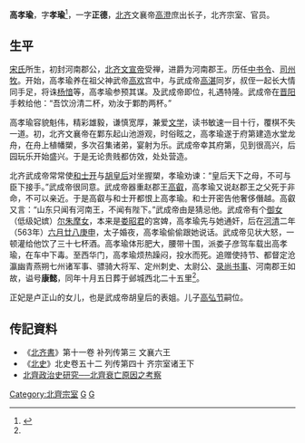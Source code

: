'''高孝瑜'''{{BD|537年||563年|8月2日|catIdx=G}}，字'''孝瑜'''<ref name=autogenerated1>{{Cite book|author=大同北朝艺术研究院|title=《北朝艺术研究院藏品图录》|location=北京|publisher=文物出版社|date=2016年5月|pages=151-153|isbn=978-7-5010-4630-0|accessdate=2016-11-12|language=zh-hans}}</ref>，一字'''正德'''，[[北齐|北齐]]文襄帝[[高澄|高澄]]庶出长子，北齐宗室、官员。

==生平==
[[宋娘_(北齐文襄帝)|宋氏]]所生，初封河南郡公，[[北齐文宣帝|北齐文宣帝]]受禅，进爵为河南郡王。历任[[中书令|中书令]]、[[司州|司州]][[牧|牧]]。开始，高孝瑜养在祖父神武帝[[高欢|高欢]]宫中，与武成帝[[高湛|高湛]]同岁，叔侄一起长大情同手足，将诛[[杨愔|杨愔]]等，高孝瑜参预其谋。及武成帝即位，礼遇特隆。武成帝在[[晋阳|晋阳]]手敕给他：“吾饮汾清二杯，劝汝于鄴酌两杯。”

高孝瑜容貌魁伟，精彩雄毅，谦慎宽厚，兼爱[[文学|文学]]，读书敏速一目十行，覆棋不失一道。初，北齐文襄帝在鄴东起山池游观，时俗眩之，高孝瑜遂于府第建造水堂龙舟，在舟上植幡槊，多次召集诸弟，宴射为乐。武成帝幸其府第，见到很高兴，后园玩乐开始盛兴。于是无论贵贱都仿效，处处营造。

北齐武成帝常常使[[和士开|和士开]]与[[胡皇后_(北齐武成帝)|胡皇后]]对坐握槊，孝瑜劝谏：“皇后天下之母，不可与臣下接手。”武成帝很同意。武成帝器重赵郡王[[高叡_(北齊)|高叡]]，高孝瑜又说赵郡王之父死于非命，不可以亲近。于是高叡与和士开都恨上高孝瑜。和士开密告他奢侈僭越。高叡又言：“山东只闻有河南王，不闻有陛下。”武成帝由是猜忌他。武成帝有个[[御女|御女]]（低级妃嫔）[[尔朱摩女|尔朱摩女]]，本来是[[娄昭君|娄昭君]]的宮婢，高孝瑜先与她通奸，后在[[河清|河清]]二年（563年）[[六月廿八|六月廿八]][[庚申|庚申]]，太子婚夜，高孝瑜偷偷跟她说话。武成帝见状大怒，一顿灌给他饮了三十七杯酒。高孝瑜体形肥大，腰带十围，派娄子彦驾车载出高孝瑜，在车中下毒。至西华门，高孝瑜烦热躁闷，投水而死。追赠使持节、都督定沧瀛幽青燕朔七州诸军事、骠骑大将军、定州刺史、太尉公、[[录尚书事|录尚书事]]、河南郡王如故，谥号'''康懿'''，同年十月五日葬于邺城西北二十五里<ref name=autogenerated1 />。

正妃是卢正山的女儿，也是武成帝胡皇后的表姐。儿子[[高弘节|高弘节]]嗣位。

==传記資料==
*《[[北齐書|北齐書]]》第十一卷 补列传第三 文襄六王 
*《[[北史|北史]]》北史卷五十二 列传第四十 齐宗室诸王下
*[http://books.google.com.tw/books?id=RS2nAAAAQBAJ&pg=PT243&lpg=PT243&dq=%E9%AB%98%E5%AD%9D%E7%91%9C&source=bl&ots=nY9oYYiDXD&sig=dGmxfOWWksI7kATEr-WFv9QVtVU&hl=zh-TW&sa=X&ei=8VNsVOScLaSsmAXNs4KQAQ&ved=0CFUQ6AEwCQ#v=onepage&q=%E9%AB%98%E5%AD%9D%E7%91%9C&f=false 北齊政治史研究──北齊衰亡原因之考察] {{Wayback|url=http://books.google.com.tw/books?id=RS2nAAAAQBAJ&pg=PT243&lpg=PT243&dq=%E9%AB%98%E5%AD%9D%E7%91%9C&source=bl&ots=nY9oYYiDXD&sig=dGmxfOWWksI7kATEr-WFv9QVtVU&hl=zh-TW&sa=X&ei=8VNsVOScLaSsmAXNs4KQAQ&ved=0CFUQ6AEwCQ#v=onepage&q=%E9%AB%98%E5%AD%9D%E7%91%9C&f=false |date=20141201210637 }}

[[Category:北齊宗室|Category:北齊宗室]]
[[Category:北齐官员|G]]
[[Category:谥康懿|G]]